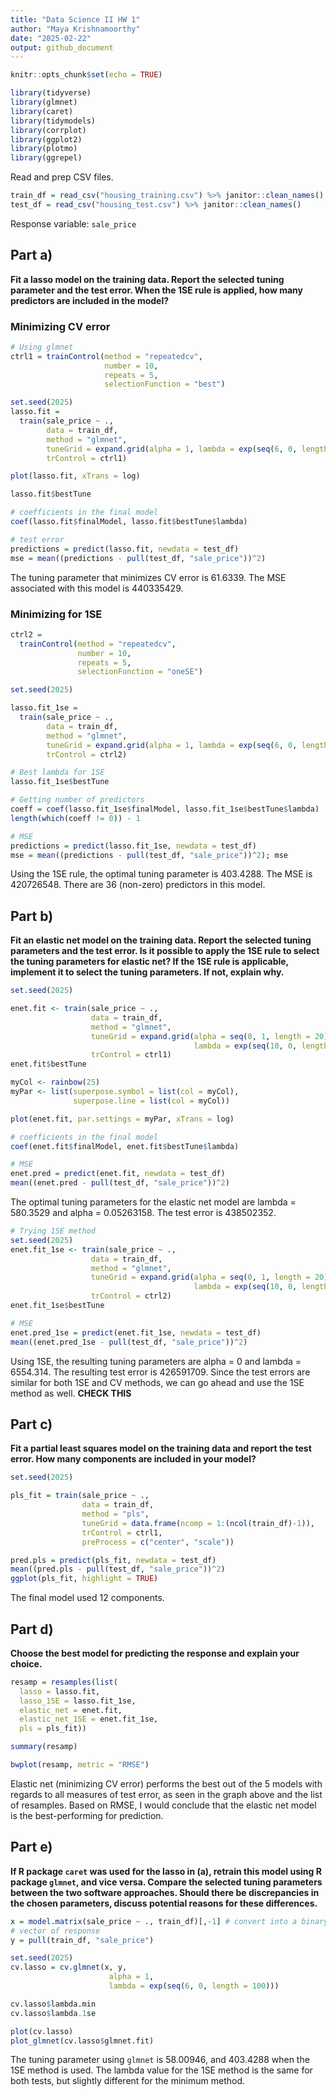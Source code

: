 ```yaml
---
title: "Data Science II HW 1"
author: "Maya Krishnamoorthy"
date: "2025-02-22"
output: github_document
---
```


```r
knitr::opts_chunk$set(echo = TRUE)

library(tidyverse)
library(glmnet)
library(caret)
library(tidymodels)
library(corrplot)
library(ggplot2)
library(plotmo)
library(ggrepel)
```

Read and prep CSV files.

```r
train_df = read_csv("housing_training.csv") %>% janitor::clean_names()
test_df = read_csv("housing_test.csv") %>% janitor::clean_names()
```
Response variable: `sale_price`

## Part a)

**Fit a lasso model on the training data. Report the selected tuning parameter and the test error. When the 1SE rule is applied, how many predictors are included in the model?**

### Minimizing CV error

```r
# Using glmnet
ctrl1 = trainControl(method = "repeatedcv",
                     number = 10,
                     repeats = 5,
                     selectionFunction = "best")

set.seed(2025)
lasso.fit =
  train(sale_price ~ .,
        data = train_df,
        method = "glmnet",
        tuneGrid = expand.grid(alpha = 1, lambda = exp(seq(6, 0, length = 100))),
        trControl = ctrl1)

plot(lasso.fit, xTrans = log)

lasso.fit$bestTune

# coefficients in the final model
coef(lasso.fit$finalModel, lasso.fit$bestTune$lambda)

# test error
predictions = predict(lasso.fit, newdata = test_df)
mse = mean((predictions - pull(test_df, "sale_price"))^2)
```


The tuning parameter that minimizes CV error is 61.6339. The MSE associated with this model is 440335429.

### Minimizing for 1SE

```r
ctrl2 = 
  trainControl(method = "repeatedcv",
               number = 10,
               repeats = 5,
               selectionFunction = "oneSE")

set.seed(2025)

lasso.fit_1se = 
  train(sale_price ~ .,
        data = train_df,
        method = "glmnet",
        tuneGrid = expand.grid(alpha = 1, lambda = exp(seq(6, 0, length = 100))),
        trControl = ctrl2)

# Best lambda for 1SE
lasso.fit_1se$bestTune

# Getting number of predictors
coeff = coef(lasso.fit_1se$finalModel, lasso.fit_1se$bestTune$lambda)
length(which(coeff != 0)) - 1

# MSE
predictions = predict(lasso.fit_1se, newdata = test_df)
mse = mean((predictions - pull(test_df, "sale_price"))^2); mse
```

Using the 1SE rule, the optimal tuning parameter is 403.4288. The MSE is 420726548. There are 36 (non-zero) predictors in this model.

## Part b)

**Fit an elastic net model on the training data. Report the selected tuning parameters and the test error. Is it possible to apply the 1SE rule to select the tuning parameters for elastic net? If the 1SE rule is applicable, implement it to select the tuning parameters. If not, explain why.**

```r
set.seed(2025)

enet.fit <- train(sale_price ~ .,
                  data = train_df,
                  method = "glmnet",
                  tuneGrid = expand.grid(alpha = seq(0, 1, length = 20), 
                                         lambda = exp(seq(10, 0, length = 100))),
                  trControl = ctrl1)
enet.fit$bestTune

myCol <- rainbow(25)
myPar <- list(superpose.symbol = list(col = myCol),
              superpose.line = list(col = myCol))

plot(enet.fit, par.settings = myPar, xTrans = log)

# coefficients in the final model
coef(enet.fit$finalModel, enet.fit$bestTune$lambda)

# MSE
enet.pred = predict(enet.fit, newdata = test_df)
mean((enet.pred - pull(test_df, "sale_price"))^2)
```

The optimal tuning parameters for the elastic net model are lambda = 580.3529 and alpha = 0.05263158. The test error is 438502352.

```r
# Trying 1SE method
set.seed(2025)
enet.fit_1se <- train(sale_price ~ .,
                  data = train_df,
                  method = "glmnet",
                  tuneGrid = expand.grid(alpha = seq(0, 1, length = 20), 
                                         lambda = exp(seq(10, 0, length = 100))),
                  trControl = ctrl2)
enet.fit_1se$bestTune

# MSE
enet.pred_1se = predict(enet.fit_1se, newdata = test_df)
mean((enet.pred_1se - pull(test_df, "sale_price"))^2)
```
Using 1SE, the resulting tuning parameters are alpha = 0 and lambda = 6554.314. The resulting test error is 426591709. Since the test errors are similar for both 1SE and CV methods, we can go ahead and use the 1SE method as well. **CHECK THIS**

## Part c)

**Fit a partial least squares model on the training data and report the test error. How
many components are included in your model?**

```r
set.seed(2025)

pls_fit = train(sale_price ~ .,
                data = train_df,
                method = "pls",
                tuneGrid = data.frame(ncomp = 1:(ncol(train_df)-1)),
                trControl = ctrl1,
                preProcess = c("center", "scale"))

pred.pls = predict(pls_fit, newdata = test_df)
mean((pred.pls - pull(test_df, "sale_price"))^2)
ggplot(pls_fit, highlight = TRUE)

```

The final model used 12 components.

## Part d)

**Choose the best model for predicting the response and explain your choice.**

```r
resamp = resamples(list(
  lasso = lasso.fit,
  lasso_1SE = lasso.fit_1se,
  elastic_net = enet.fit,
  elastic_net_1SE = enet.fit_1se,
  pls = pls_fit))

summary(resamp)

bwplot(resamp, metric = "RMSE")
```

Elastic net (minimizing CV error) performs the best out of the 5 models with regards to all measures of test error, as seen in the graph above and the list of resamples. Based on RMSE, I would conclude that the elastic net model is the best-performing for prediction.

## Part e)

**If R package `caret` was used for the lasso in (a), retrain this model using R package `glmnet`, and vice versa. Compare the selected tuning parameters between the two software approaches. Should there be discrepancies in the chosen parameters, discuss potential reasons for these differences.**

```r
x = model.matrix(sale_price ~ ., train_df)[,-1] # convert into a binary indicator variable
# vector of response
y = pull(train_df, "sale_price")

set.seed(2025)
cv.lasso = cv.glmnet(x, y, 
                      alpha = 1, 
                      lambda = exp(seq(6, 0, length = 100)))

cv.lasso$lambda.min
cv.lasso$lambda.1se

plot(cv.lasso)
plot_glmnet(cv.lasso$glmnet.fit)
```

The tuning parameter using `glmnet` is 58.00946, and 403.4288 when the 1SE method is used. The lambda value for the 1SE method is the same for both tests, but slightly different for the minimum method.

